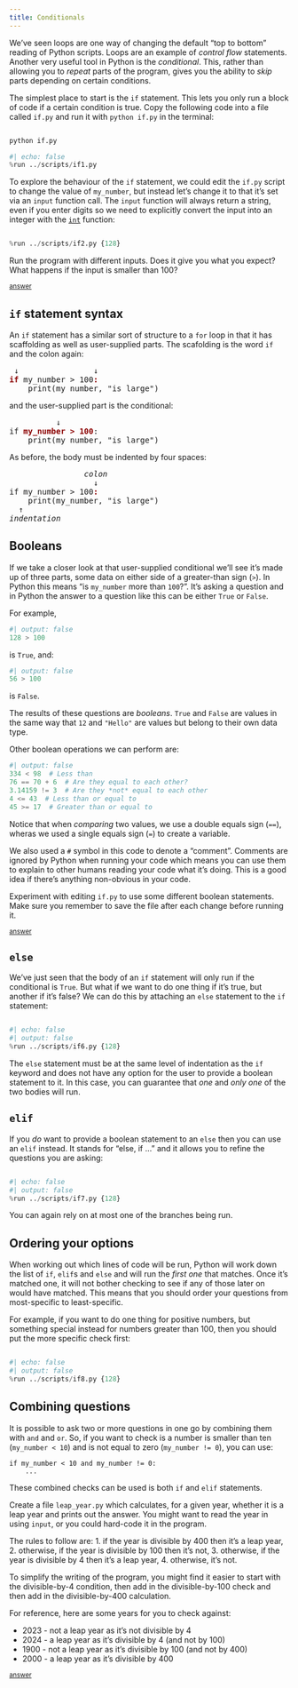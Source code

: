 ```yaml
---
title: Conditionals
---
```


We've seen loops are one way of changing the default "top to bottom" reading of Python scripts. Loops are an example of *control flow* statements. Another very useful tool in Python is the *conditional*. This, rather than allowing you to *repeat* parts of the program, gives you the ability to *skip* parts depending on certain conditions.

The simplest place to start is the `if` statement. This lets you only run a block of code if a certain condition is true. Copy the following code into a file called `if.py` and run it with `python if.py` in the terminal:

```.python
```

```.bash
python if.py
```

```python
#| echo: false
%run ../scripts/if1.py
```


To explore the behaviour of the `if` statement, we could edit the `if.py` script to change the value of `my_number`, but instead let's change it to that it's set via an `input` function call. The `input` function will always return a string, even if you enter digits so we need to explicitly convert the input into an integer with the [`int`](https://docs.python.org/3/library/functions.html#int) function:


```.python
```



```python
%run ../scripts/if2.py {128}
```




::: {.callout-tip title="Exercise 1" icon=false} 

Run the program with different inputs. Does it give you what you expect? What happens if the input is smaller than 100?

[<small>answer</small>](../answers/answer_first_if.qmd)

:::

## `if` statement syntax

An `if` statement has a similar sort of structure to a `for` loop in that it has scaffolding as well as user-supplied parts. The scafolding is the word `if` and the colon again:

<pre>
 ↓                ↓
<b style="color:darkred">if</b> my_number > 100<b style="color:darkred">:</b>
    print(my_number, "is large")
</pre>

and the user-supplied part is the conditional:

<pre>
          ↓
if <b style="color:darkred">my_number > 100</b>:
    print(my_number, "is large")
</pre>

As before, the body must be indented by four spaces:

<pre>
                <i>colon</i>
                  ↓
if my_number > 100<b style="color:darkred">:</b>
    print(my_number, "is large")
  ↑
<i>indentation</i>
</pre>

## Booleans

If we take a closer look at that user-supplied conditional we'll see it's made up of three parts, some data on either side of a greater-than sign (`>`). In Python this means "is `my_number` more than `100`?". It's asking a question and in Python the answer to a question like this can be either `True` or `False`.

For example,

```python
#| output: false
128 > 100
```

is `True`, and:

```python
#| output: false
56 > 100
```

is `False`.

The results of these questions are *booleans*. `True` and `False` are values in the same way that `12` and `"Hello"` are values but belong to their own data type.

Other boolean operations we can perform are:

```python
#| output: false
334 < 98  # Less than
76 == 70 + 6  # Are they equal to each other?
3.14159 != 3  # Are they *not* equal to each other
4 <= 43  # Less than or equal to
45 >= 17  # Greater than or equal to
```

Notice that when *comparing* two values, we use a double equals sign (`==`), wheras we used a single equals sign (`=`) to create a variable.

We also used a `#` symbol in this code to denote a "comment". Comments are ignored by Python when running your code which means you can use them to explain to other humans reading your code what it's doing. This is a good idea if there's anything non-obvious in your code.

::: {.callout-tip title="Exercise 2" icon=false} 

Experiment with editing `if.py` to use some different boolean statements. Make sure you remember to save the file after each change before running it.

[<small>answer</small>](../answers/answer_more_conditionals.qmd)

:::

## `else`

We've just seen that the body of an `if` statement will only run if the conditional is `True`. But what if we want to do one thing if it's true, but another if it's false? We can do this by attaching an `else` statement to the `if` statement:


```.python
```

```python
#| echo: false
#| output: false
%run ../scripts/if6.py {128}
```



The `else` statement must be at the same level of indentation as the `if` keyword and does not have any option for the user to provide a boolean statement to it. In this case, you can guarantee that *one* and *only one* of the two bodies will run.

## `elif`

If you *do* want to provide a boolean statement to an `else` then you can use an `elif` instead. It stands for "else, if ..." and it allows you to refine the questions you are asking:


```.python
```
```python
#| echo: false
#| output: false
%run ../scripts/if7.py {128}
```


You can again rely on at most one of the branches being run.

## Ordering your options

When working out which lines of code will be run, Python will work down the list of `if`, `elif`s and `else` and will run the *first one* that matches. Once it's matched one, it will not bother checking to see if any of those later on would have matched. This means that you should order your questions from most-specific to least-specific.

For example, if you want to do one thing for positive numbers, but something special instead for numbers greater than 100, then you should put the more specific check first:

```.python
```

```python
#| echo: false
#| output: false
%run ../scripts/if8.py {128}
```

## Combining questions

It is possible to ask two or more questions in one go by combining them with `and` and `or`. So, if you want to check is a number is smaller than ten (`my_number < 10`) and is not equal to zero (`my_number != 0`), you can use:

```.python
if my_number < 10 and my_number != 0:
    ...
```

These combined checks can be used is both `if` and `elif` statements.

::: {.callout-tip title="Exercise 3" icon=false} 

Create a file `leap_year.py` which calculates, for a given year, whether it is a leap year and prints out the answer. You might want to read the year in using `input`, or you could hard-code it in the program.

The rules to follow are:
1. if the year is divisible by $400$ then it's a leap year,
2. otherwise, if the year is divisible by $100$ then it's not,
3. otherwise, if the year is divisible by $4$ then it's a leap year,
4. otherwise, it's not.

To simplify the writing of the program, you might find it easier to start with the divisible-by-$4$ condition, then add in the divisible-by-$100$ check and then add in the divisible-by-$400$ calculation.

For reference, here are some years for you to check against:

- $2023$ - not a leap year as it's not divisible by $4$
- $2024$ - a leap year as it's divisible by $4$ (and not by $100$)
- $1900$ - not a leap year as it's divisible by $100$ (and not by $400$)
- $2000$ - a leap year as it's divisible by $400$

[<small>answer</small>](../answers/answer_if_leap_year.qmd)
:::